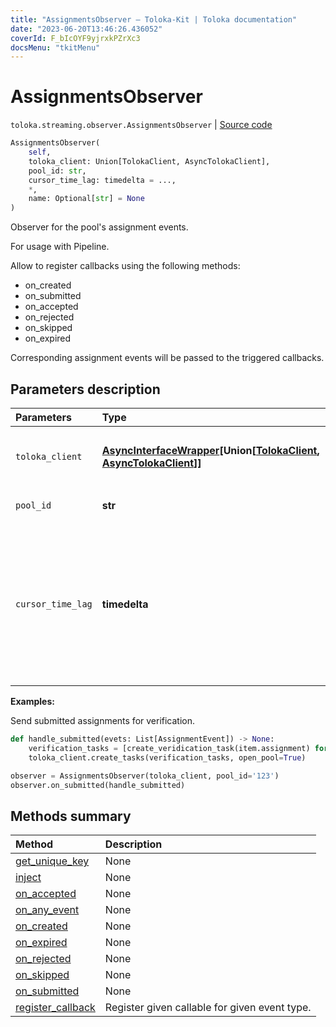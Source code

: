 ```yaml
---
title: "AssignmentsObserver — Toloka-Kit | Toloka documentation"
date: "2023-06-20T13:46:26.436052"
coverId: F_bIcOYF9yjrxkPZrXc3
docsMenu: "tkitMenu"
---
```


# AssignmentsObserver

`toloka.streaming.observer.AssignmentsObserver` | [Source code](https://github.com/Toloka/toloka-kit/blob/v1.2.0/src/streaming/observer.py#L309)

```python
AssignmentsObserver(
    self,
    toloka_client: Union[TolokaClient, AsyncTolokaClient],
    pool_id: str,
    cursor_time_lag: timedelta = ...,
    *,
    name: Optional[str] = None
)
```

Observer for the pool's assignment events.

For usage with Pipeline.

Allow to register callbacks using the following methods:

* on_created
* on_submitted
* on_accepted
* on_rejected
* on_skipped
* on_expired

Corresponding assignment events will be passed to the triggered callbacks.

## Parameters description

| Parameters | Type | Description |
| :----------| :----| :-----------|
`toloka_client`|**[AsyncInterfaceWrapper](/docs/toloka-kit/reference/toloka.util.async_utils.AsyncInterfaceWrapper)\[Union\[[TolokaClient](/docs/toloka-kit/reference/toloka.client.TolokaClient), [AsyncTolokaClient](/docs/toloka-kit/reference/toloka.async_client.client.AsyncTolokaClient)\]\]**|<p>TolokaClient instance or async wrapper around it.</p>
`pool_id`|**str**|<p>Pool ID.</p>
`cursor_time_lag`|**timedelta**|<p>Time lag for cursor. This controls time lag between assignments being added and them being seen by this observer. See BaseCursor.time_lag for details and reasoning behind this.</p>

**Examples:**

Send submitted assignments for verification.

```python
def handle_submitted(evets: List[AssignmentEvent]) -> None:
    verification_tasks = [create_veridication_task(item.assignment) for item in evets]
    toloka_client.create_tasks(verification_tasks, open_pool=True)

observer = AssignmentsObserver(toloka_client, pool_id='123')
observer.on_submitted(handle_submitted)
```

## Methods summary

| Method | Description |
| :------| :-----------|
[get_unique_key](/docs/toloka-kit/reference/toloka.streaming.observer.AssignmentsObserver.get_unique_key)| None
[inject](/docs/toloka-kit/reference/toloka.streaming.observer.AssignmentsObserver.inject)| None
[on_accepted](/docs/toloka-kit/reference/toloka.streaming.observer.AssignmentsObserver.on_accepted)| None
[on_any_event](/docs/toloka-kit/reference/toloka.streaming.observer.AssignmentsObserver.on_any_event)| None
[on_created](/docs/toloka-kit/reference/toloka.streaming.observer.AssignmentsObserver.on_created)| None
[on_expired](/docs/toloka-kit/reference/toloka.streaming.observer.AssignmentsObserver.on_expired)| None
[on_rejected](/docs/toloka-kit/reference/toloka.streaming.observer.AssignmentsObserver.on_rejected)| None
[on_skipped](/docs/toloka-kit/reference/toloka.streaming.observer.AssignmentsObserver.on_skipped)| None
[on_submitted](/docs/toloka-kit/reference/toloka.streaming.observer.AssignmentsObserver.on_submitted)| None
[register_callback](/docs/toloka-kit/reference/toloka.streaming.observer.AssignmentsObserver.register_callback)| Register given callable for given event type.